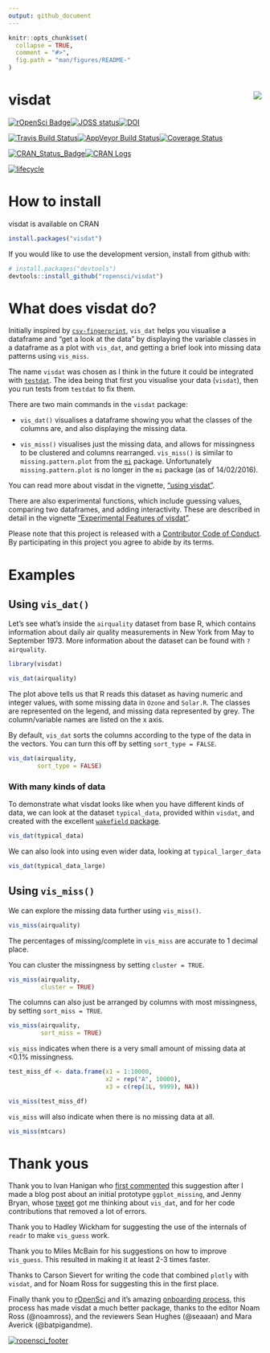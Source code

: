 ```yaml
---
output: github_document
---
```


<!-- README.md is generated from README.Rmd. Please edit that file -->

```r

knitr::opts_chunk$set(
  collapse = TRUE,
  comment = "#>",
  fig.path = "man/figures/README-"
)

```

# visdat <img src="man/figures/visdat-logo.png" align="right" />

[![rOpenSci Badge](https://badges.ropensci.org/87_status.svg)](https://github.com/ropensci/onboarding/issues/87)[![JOSS status](http://joss.theoj.org/papers/c85f57adbc565b064fb4bfc9b59a1b2a/status.svg)](http://joss.theoj.org/papers/c85f57adbc565b064fb4bfc9b59a1b2a)[![DOI](https://zenodo.org/badge/50553382.svg)](https://zenodo.org/badge/latestdoi/50553382)

[![Travis Build Status](https://travis-ci.org/ropensci/visdat.svg?branch=master)](https://travis-ci.org/ropensci/visdat)[![AppVeyor Build Status](https://ci.appveyor.com/api/projects/status/github/njtierney/visdat?branch=master&svg=true)](https://ci.appveyor.com/project/njtierney/visdat)[![Coverage Status](https://img.shields.io/codecov/c/github/ropensci/visdat/master.svg)](https://codecov.io/github/ropensci/visdat?branch=master)

[![CRAN_Status_Badge](http://www.r-pkg.org/badges/version/naniar)](https://cran.r-project.org/package=naniar)[![CRAN Logs](http://cranlogs.r-pkg.org/badges/visdat)](http://cran.rstudio.com/web/packages/visdat/index.html)

[![lifecycle](https://img.shields.io/badge/lifecycle-maturing-blue.svg)](https://www.tidyverse.org/lifecycle/#maturing)


# How to install

visdat is available on CRAN

```r

install.packages("visdat")

```

If you would like to use the development version, install from github with:

```r

# install.packages("devtools")
devtools::install_github("ropensci/visdat")
```

# What does visdat do?

Initially inspired by [`csv-fingerprint`](https://github.com/setosa/csv-fingerprint), `vis_dat` helps you visualise a dataframe and "get a look at the data" by displaying the variable classes in a dataframe as a plot with `vis_dat`, and getting a brief look into missing data patterns using `vis_miss`.

The name `visdat` was chosen as I think in the future it could be integrated with [`testdat`](https://github.com/ropensci/testdat). The idea being that first you visualise your data (`visdat`), then you run tests from `testdat` to fix them.

There are two main commands in the `visdat` package: 

- `vis_dat()` visualises a dataframe showing you what the classes of the columns are, and also displaying the missing data.

- `vis_miss()` visualises just the missing data, and allows for missingness to be clustered and columns rearranged. `vis_miss()` is similar to `missing.pattern.plot` from the [`mi`](https://cran.r-project.org/web/packages/mi/index.html) package. Unfortunately `missing.pattern.plot` is no longer in the `mi` package (as of 14/02/2016).

You can read more about visdat in the vignette, ["using visdat"](http://visdat.njtierney.com/articles/using_visdat.html).

There are also experimental functions, which include guessing values,  comparing two dataframes, and adding interactivity. These are described in detail in the vignette ["Experimental Features of visdat"](http://visdat.njtierney.com/articles/experimental_features.html).

Please note that this project is released with a [Contributor Code of Conduct](CONDUCT.md). By participating in this project you agree to abide by its terms.

# Examples

## Using `vis_dat()`

Let's see what's inside the `airquality` dataset from base R, which contains information about daily air quality measurements in New York from May to September 1973. More information about the dataset can be found with `?airquality`.


```r

library(visdat)

vis_dat(airquality)

```

The plot above tells us that R reads this dataset as having numeric and integer values, with some missing data in `Ozone` and `Solar.R`. The classes are represented on the legend, and missing data represented by grey. The column/variable names are listed on the x axis. 

By default, `vis_dat` sorts the columns according to the type of the data in the vectors. You can turn this off by setting `sort_type = FALSE`. 

```r

vis_dat(airquality, 
        sort_type = FALSE)

```

### With many kinds of data

To demonstrate what visdat looks like when you have different kinds of data, we can look at the dataset `typical_data`, provided within `visdat`, and created with the excellent [`wakefield` package](https://github.com/trinker/wakefield).

```r

vis_dat(typical_data)

```

We can also look into using even wider data, looking at `typical_larger_data`

```r

vis_dat(typical_data_large)

```


## Using `vis_miss()`

We can explore the missing data further using `vis_miss()`.

```r

vis_miss(airquality)

```

The percentages of missing/complete in `vis_miss` are accurate to 1 decimal place.

You can cluster the missingness by setting `cluster = TRUE`.

```r

vis_miss(airquality, 
         cluster = TRUE)

```

The columns can also just be arranged by columns with most missingness, by setting `sort_miss = TRUE`.

```r

vis_miss(airquality,
         sort_miss = TRUE)

```

`vis_miss` indicates when there is a very small amount of missing data at <0.1% missingness.

```r

test_miss_df <- data.frame(x1 = 1:10000,
                           x2 = rep("A", 10000),
                           x3 = c(rep(1L, 9999), NA))

vis_miss(test_miss_df)

```

`vis_miss` will also indicate when there is no missing data at all.

```r

vis_miss(mtcars)

```


# Thank yous

Thank you to Ivan Hanigan who [first commented](http://www.njtierney.com/r/missing%20data/rbloggers/2015/12/01/ggplot-missing-data/#comment-2388263747) this suggestion after I made a blog post about an initial prototype `ggplot_missing`, and Jenny Bryan, whose [tweet](https://twitter.com/JennyBryan/status/679011378414268416) got me thinking about `vis_dat`, and for her code contributions that removed a lot of errors.

Thank you to Hadley Wickham for suggesting the use of the internals of `readr` to make `vis_guess` work.

Thank you to Miles McBain for his suggestions on how to improve `vis_guess`. This resulted in making it at least 2-3 times faster.

Thanks to Carson Sievert for writing the code that combined `plotly` with `visdat`, and for Noam Ross for suggesting this in the first place.

Finally thank you to [rOpenSci](https://github.com/ropensci) and it's amazing [onboarding process](https://github.com/ropensci/onboarding), this process has made visdat a much better package, thanks to the editor Noam Ross (@noamross), and the reviewers Sean Hughes (@seaaan) and Mara Averick (@batpigandme).

[![ropensci_footer](https://ropensci.org/public_images/ropensci_footer.png)](https://ropensci.org)

